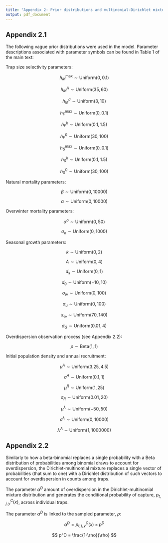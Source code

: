 ```yaml
---
title: "Appendix 2: Prior distributions and multinomial-Dirichlet mixture"
output: pdf_document
---
```


## Appendix 2.1

The following vague prior distributions were used in the model. Parameter descriptions associated with parameter symbols can be found in Table 1 of the main text:

Trap size selectivity parameters:

$$
h_M^{\text{max}} \sim \text{Uniform}(0, 0.1)
$$

$$
h_M^A \sim \text{Uniform}(35, 60)
$$

$$
h_M^{\sigma} \sim \text{Uniform}(3, 10)
$$

$$
h_F^{\text{max}} \sim \text{Uniform}(0, 0.1)
$$

$$
h_F^k \sim \text{Uniform}(0.1, 1.5)
$$

$$
h_F^0 \sim \text{Uniform}(30, 100)
$$

$$
h_S^{\text{max}} \sim \text{Uniform}(0, 0.1)
$$

$$
h_S^k \sim \text{Uniform}(0.1, 1.5)
$$

$$
h_S^0 \sim \text{Uniform}(30, 100)
$$


Natural mortality parameters:

$$
\beta \sim \text{Uniform}(0, 10000)
$$

$$
\alpha \sim \text{Uniform}(0, 10000)
$$


Overwinter mortality parameters:

$$
\alpha^o \sim \text{Uniform}(0, 50)
$$

$$
\sigma_o \sim \text{Uniform}(0, 1000)
$$


Seasonal growth parameters:

$$
k \sim \text{Uniform}(0, 2)
$$

$$
A \sim \text{Uniform}(0, 4)
$$

$$
d_s \sim \text{Uniform}(0, 1)
$$

$$
d_0 \sim \text{Uniform}(-10, 10)
$$

$$
\sigma_w \sim \text{Uniform}(0, 100)
$$

$$
\sigma_u \sim \text{Uniform}(0, 100)
$$

$$
x_{\infty} \sim \text{Uniform}(70, 140)
$$

$$
\sigma_G \sim \text{Uniform}(0.01, 4)
$$


Overdispersion observation process (see Appendix 2.2):

$$
\rho \sim \text{Beta}(1, 1)
$$


Initial population density and annual recruitment:


$$
\mu^A \sim \text{Uniform}(3.25, 4.5)
$$

$$
\sigma^A \sim \text{Uniform}(0.1, 1)
$$

$$
\mu^R \sim \text{Uniform}(1, 25)
$$

$$
\sigma_R \sim \text{Uniform}(0.01, 20)
$$

$$
\mu^{\lambda} \sim \text{Uniform}(-50, 50)
$$

$$
\sigma^{\lambda} \sim \text{Uniform}(0, 10000)
$$

$$
\lambda^A \sim \text{Uniform}(1, 1000000)
$$





## Appendix 2.2

Similarly to how a beta-binomial replaces a single probability with a Beta distribution of probabilities among binomial draws to account for overdispersion, the Dirichlet-multinomial mixture replaces a single vector of probabilities (that sum to one) with a Dirichlet distribution of such vectors to account for overdispersion in counts among traps.

The parameter $\alpha^D$ amount of overdispersion in the Dirichlet-multinomial mixture distribution and generates the conditional probability of capture, $p^C_{t,j,y}(x)$, across individual traps.

The parameter $\alpha^D$ is linked to the sampled parameter, $\rho$:

$$
\alpha^D = p^C_{t,j,y}(x) \times p^D
$$

$$
p^D = \frac{1-\rho}{\rho}
$$

